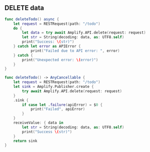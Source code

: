 ## DELETE data

<BlockSwitcher>

<Block name="Async/Await">

```swift
func deleteTodo() async {
    let request = RESTRequest(path: "/todo")
    do {
        let data = try await Amplify.API.delete(request: request)
        let str = String(decoding: data, as: UTF8.self)
        print("Success: \(str)")
    } catch let error as APIError {
            print("Failed due to API error: ", error)
    } catch {
        print("Unexpected error: \(error)")
    }
}
```

</Block>

<Block name="Combine">

```swift
func deleteTodo() -> AnyCancellable {
    let request = RESTRequest(path: "/todo")
    let sink = Amplify.Publisher.create {
        try await Amplify.API.delete(request: request)
    }
    .sink {
        if case let .failure(apiError) = $0 {
            print("Failed", apiError)
        }
    }
    receiveValue: { data in
        let str = String(decoding: data, as: UTF8.self)
        print("Success \(str)")
    }
    return sink
}
```

</Block>

</BlockSwitcher>